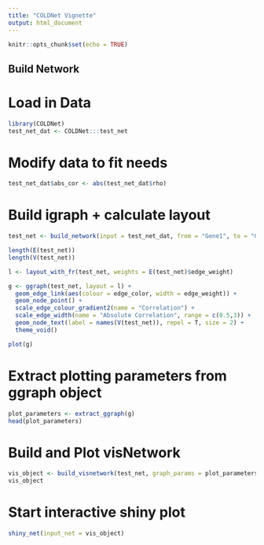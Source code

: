 ```yaml
---
title: "COLDNet Vignette"
output: html_document
---
```


```r
knitr::opts_chunk$set(echo = TRUE)
```

## Build Network

# Load in Data

```r
library(COLDNet)
test_net_dat <- COLDNet:::test_net
```

# Modify data to fit needs

```r
test_net_dat$abs_cor <- abs(test_net_dat$rho)
```

# Build igraph + calculate layout

```r
test_net <- build_network(input = test_net_dat, from = "Gene1", to = "Gene2", color = "rho", weight = "abs_cor")

length(E(test_net))
length(V(test_net))

l <- layout_with_fr(test_net, weights = E(test_net)$edge_weight)

g <- ggraph(test_net, layout = l) +
  geom_edge_link(aes(colour = edge_color, width = edge_weight)) +
  geom_node_point() +
  scale_edge_colour_gradient2(name = "Correlation") + 
  scale_edge_width(name = "Absolute Correlation", range = c(0.5,3)) + 
  geom_node_text(label = names(V(test_net)), repel = T, size = 2) +
  theme_void()

plot(g)
```

# Extract plotting parameters from ggraph object

```r
plot_parameters <- extract_ggraph(g)
head(plot_parameters)
```

# Build and Plot visNetwork

```r
vis_object <- build_visnetwork(test_net, graph_params = plot_parameters)
vis_object
```

# Start interactive shiny plot

```r
shiny_net(input_net = vis_object)
```
